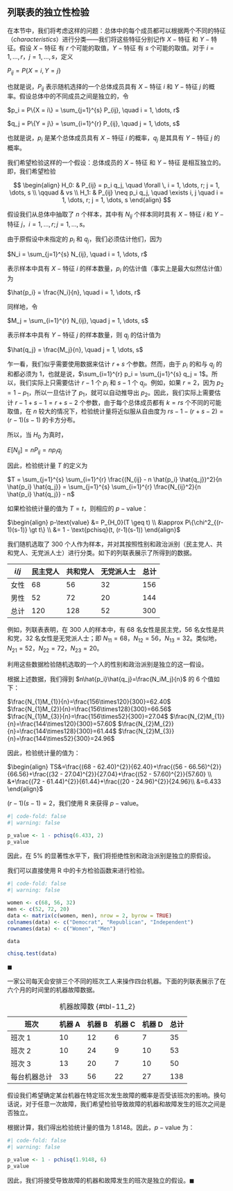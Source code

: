 ## 列联表的独立性检验 {#sec-11_4}
在本节中，我们将考虑这样的问题：总体中的每个成员都可以根据两个不同的特征（*characteristics*）进行分类——我们将这些特征分别记作 $X-\text{特征}$ 和 $Y-\text{特征}$。假设 $X-\text{特征}$ 有 $r$ 个可能的取值，$Y-\text{特征}$ 有 $s$ 个可能的取值。对于 $i = 1, \dots, r$，$j = 1, \dots, s$，定义

$P_{ij} = P\{X = i, Y = j\}$

也就是说，$P_{ij}$ 表示随机选择的一个总体成员具有 $X-\text{特征}$ $i$ 和 $Y-\text{特征}$ $j$ 的概率。假设总体中的不同成员之间是独立的，令

$p_i = P\{X = i\} = \sum_{j=1}^{s} P_{ij}, \quad i = 1, \dots, r$

$q_j = P\{Y = j\} = \sum_{i=1}^{r} P_{ij}, \quad j = 1, \dots, s$

也就是说，$p_i$ 是某个总体成员具有 $X-\text{特征}$ $i$ 的概率，$q_j$ 是其具有 $Y-\text{特征}$ $j$ 的概率。

我们希望检验这样的一个假设：总体成员的 $X-\text{特征}$ 和 $Y-\text{特征}$ 是相互独立的。即，我们希望检验

$$
\begin{align}
H_0: & P_{ij} = p_i q_j, \quad \forall \, i = 1, \dots, r; j = 1, \dots, s \\
\qquad & vs \\ 
H_1: & P_{ij} \neq p_i q_j, \quad \exists i, j \quad i = 1, \dots, r; j = 1, \dots, s
\end{align}
$$

假设我们从总体中抽取了 $n$ 个样本，其中有 $N_{ij}$ 个样本同时具有 $X-\text{特征}$ $i$ 和 $Y-\text{特征}$ $j$，$i = 1, \dots, r; j = 1, \dots, s$。

由于原假设中未指定的 $p_i$ 和 $q_j$，我们必须估计他们，因为 

$N_i = \sum_{j=1}^{s} N_{ij}, \quad i = 1, \dots, r$

表示样本中具有 $X-\text{特征}$ $i$ 的样本数量，$p_i$ 的估计值（事实上是最大似然估计值）为

$\hat{p_i} = \frac{N_i}{n}, \quad i = 1, \dots, r$

同样地，令

$M_j = \sum_{i=1}^{r} N_{ij}, \quad j = 1, \dots, s$

表示样本中具有 $Y-\text{特征}$ $j$ 的样本数量，则 $q_j$ 的估计值为

$\hat{q_j} = \frac{M_j}{n}, \quad j = 1, \dots, s$

乍一看，我们似乎需要使用数据来估计 $r + s$ 个参数。然而，由于 $p_i$ 的和与 $q_j$ 的和都必须为 1，也就是说，$\sum_{i=1}^{r} p_i = \sum_{j=1}^{s} q_j = 1$。所以，我们实际上只需要估计 $r-1$ 个 $p_i$ 和 $s-1$ 个 $q_j$。例如，如果 $r = 2$，因为 $p_2 = 1 - p_1$，所以一旦估计了 $p_1$，就可以自动推导出 $p_2$。因此，我们实际上需要估计 $r - 1 + s - 1 = r + s - 2$ 个参数，由于每个总体成员都有 $k = rs$ 个不同的可能取值，在 $n$ 较大的情况下，检验统计量将近似服从自由度为 $rs - 1 - (r + s - 2) = (r-1)(s-1)$ 的卡方分布。

所以，当 $H_0$ 为真时，

$E[N_{ij}] = nP_{ij} = np_iq_j$

因此，检验统计量 $T$ 的定义为

$T = \sum_{j=1}^{s} \sum_{i=1}^{r} \frac{(N_{ij} - n \hat{p_i} \hat{q_j})^2}{n \hat{p_i} \hat{q_j}} = \sum_{j=1}^{s} \sum_{i=1}^{r} \frac{N_{ij}^2}{n \hat{p_i} \hat{q_j}} - n$

如果检验统计量的值为 $T = t$，则相应的 $p-\text{value}$：

$\begin{align} p-\text{value} &= P_{H_0}(T \geq t) \\ &\approx P\{\chi^2_{(r-1)(s-1)} \gt t\} \\ &= 1 - \text{pchisq}(t, (r-1)(s-1)) \end{align}$

::: {#exr-11_4_a}
我们随机选取了 300 个人作为样本，并对其按照性别和政治派别（民主党人、共和党人、无党派人士）进行分类。如下的列联表展示了所得到的数据。

|$i$/$j$|民主党人|共和党人|无党派人士|总计|
|----|----|----|----|----|
|女性|68|56|32|156|
|男性|52|72|20|144|
|总计|120|128|52|300|

例如，列联表表明，在 300 人的样本中，有 68 名女性是民主党，56 名女性是共和党，32 名女性是无党派人士；即 $N_{11}=68$，$N_{12}=56$，$N_{13}=32$。类似地，$N_{21}=52$，$N_{22}=72$，$N_{23}=20$。

利用这些数据检验随机选取的一个人的性别和政治派别是独立的这一假设。
:::

::: {#sol-11_4_a}
根据上述数据，我们得到 $n\hat{p_i}\hat{q_j}=\frac{N_iM_j}{n}$ 的 6 个值如下：

$\frac{N_{1}M_{1}}{n}=\frac{156\times120}{300}=62.40$
$\frac{N_{1}M_{2}}{n}=\frac{156\times128}{300}=66.56$
$\frac{N_{1}M_{3}}{n}=\frac{156\times52}{300}=27.04$
$\frac{N_{2}M_{1}}{n}=\frac{144\times120}{300}=57.60$
$\frac{N_{2}M_{2}}{n}=\frac{144\times128}{300}=61.44$
$\frac{N_{2}M_{3}}{n}=\frac{144\times52}{300}=24.96$

因此，检验统计量的值为：

$\begin{align} TS&=\frac{(68 - 62.40)^{2}}{62.40}+\frac{(56 - 66.56)^{2}}{66.56}+\frac{(32 - 27.04)^{2}}{27.04}+\frac{(52 - 57.60)^{2}}{57.60} \\ &+\frac{(72 - 61.44)^{2}}{61.44}+\frac{(20 - 24.96)^{2}}{24.96}\\ &=6.433 \end{align}$

$(r - 1)(s - 1)=2$，我们使用 R 来获得 $p-\text{value}$。

```r
#| code-fold: false
#| warning: false

p_value <- 1 - pchisq(6.433, 2)
p_value
```

因此，在 5% 的显著性水平下，我们将拒绝性别和政治派别是独立的原假设。

::: {.callout-note}
我们可以直接使用 R 中的卡方检验函数来进行检验。

```r
#| code-fold: false
#| warning: false

women <- c(68, 56, 32)
men <- c(52, 72, 20)
data <- matrix(c(women, men), nrow = 2, byrow = TRUE)
colnames(data) <- c("Democrat", "Republican", "Independent")
rownames(data) <- c("Women", "Men")

data

chisq.test(data)
```
:::

$\blacksquare$
:::

::: {#exr-11_4_b}
一家公司每天会安排三个不同的班次工人来操作四台机器。下面的列联表展示了在六个月的时间里的机器故障数据。

|班次\机器|机器 A|机器 B |机器 C|机器 D|总计|
|----|----|----|----|----|----|
|班次 1|10|12 | 6 | 7 | 35|
|班次 2|10|24 | 9 | 10| 53|
|班次 3|13|20 | 7 | 10| 50|
|每台机器总计| 33 | 56 | 22 | 27| 138|

: 机器故障数 {#tbl-11_2}

假设我们希望确定某台机器在特定班次发生故障的概率是否受该班次的影响。换句话说，对于任意一次故障，我们希望检验导致故障的机器和故障发生的班次之间是否独立。
:::

::: {#sol-11_4_b}
根据计算，我们得出检验统计量的值为 1.8148。因此，$p-\text{value}$ 为：

```r
#| code-fold: false
#| warning: false

p_value <- 1 - pchisq(1.9148, 6)
p_value
```

因此，我们将接受导致故障的机器和故障发生的班次是独立的假设。$\blacksquare$
:::